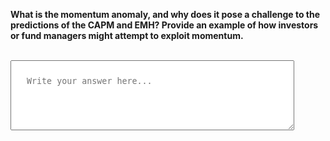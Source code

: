 ::: {.question-block}

<label for="module5_long_q3"><strong>What is the momentum anomaly, and why does it pose a challenge to the predictions of the CAPM and EMH? Provide an example of how investors or fund managers might attempt to exploit momentum.</strong></label><br><br>

<textarea id="module5_long_q3" name="module5_long_q3" rows="4" cols="60" placeholder="Write your answer here..." style="width:90%; padding:25px;"></textarea>

:::
